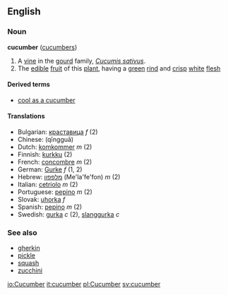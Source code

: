 ==English==
===Noun===
'''cucumber''' ([[cucumbers]])
{{wikipedia}}

# A [[vine]] in the [[gourd]] family, ''[[Cucumis sativus]]''.
# The [[edible]] [[fruit]] of this [[plant]], having a [[green]] [[rind]] and [[crisp]] [[white]] [[flesh]]

====Derived terms====
*[[cool as a cucumber]]

====Translations====
*Bulgarian: [[краставица]] ''f'' (2)
*Chinese: (q&#299;nggu&#257;)
*Dutch: [[komkommer]] ''m'' (2)
*Finnish: [[kurkku]] (2)
*French: [[concombre]] ''m'' (2)
*German: [[Gurke]] ''f'' (1, 2)
*Hebrew: [[מלפפון]] (Me'la'fe'fon) ''m'' (2)
*Italian: [[cetriolo]] ''m'' (2)
*Portuguese: [[pepino#Portuguese|pepino]] ''m'' (2)
*Slovak: [[uhorka#Slovak|uhorka]] ''f''
*Spanish: [[pepino#Spanish|pepino]] ''m'' (2)
*Swedish: [[gurka]] ''c'' (2), [[slanggurka]] ''c''

===See also===
*[[gherkin]]
*[[pickle]]
*[[squash]]
*[[zucchini]]

[[io:Cucumber]]
[[it:cucumber]]
[[pl:Cucumber]]
[[sv:cucumber]]